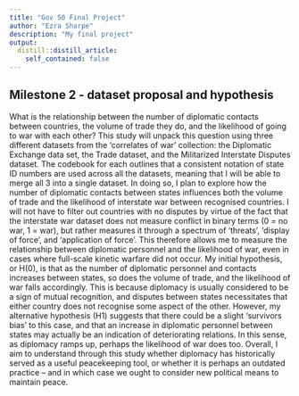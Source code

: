 ```yaml
---
title: "Gov 50 Final Project"
author: "Ezra Sharpe"
description: "My final project"
output:
  distill::distill_article:
    self_contained: false
---
```



## Milestone 2 - dataset proposal and hypothesis

What is the relationship between the number of diplomatic contacts between 
countries, the volume of trade they do, and the likelihood of going to war with 
each other? This study will unpack this question using three different datasets
from the ‘correlates of war’ collection: the Diplomatic Exchange data set, the 
Trade dataset, and the Militarized Interstate Disputes dataset. The codebook for
each outlines that a consistent notation of state ID numbers are used across all
the datasets, meaning that I will be able to merge all 3 into a single dataset.
In doing so, I plan to explore how the number of diplomatic contacts between 
states influences both the volume of trade and the likelihood of interstate war
between recognised countries. I will not have to filter out countries with no 
disputes by virtue of the fact that the interstate war dataset does not measure
conflict in binary terms (0 = no war, 1 = war), but rather measures it through a spectrum of ‘threats’, ‘display of force’, and ‘application of force’. This 
therefore allows me to measure the relationship between diplomatic personnel and
the likelihood of war, even in cases where full-scale kinetic warfare did not 
occur. My initial hypothesis, or H(0), is that as the number of diplomatic 
personnel and contacts increases between states, so does the volume of trade, 
and the likelihood of war falls accordingly. This is because diplomacy is 
usually considered to be a sign of mutual recognition, and disputes between 
states necessitates that either country does not recognise some aspect of the 
other. However, my alternative hypothesis (H1) suggests that there could be a 
slight ‘survivors bias’ to this case, and that an increase in diplomatic 
personnel between states may actually be an indication of deteriorating 
relations. In this sense, as diplomacy ramps up, perhaps the likelihood of war
does too. Overall, I aim to understand through this study whether diplomacy has historically served as a useful peacekeeping tool, or whether it is perhaps an 
outdated practice – and in which case we ought to consider new political means 
to maintain peace. 
